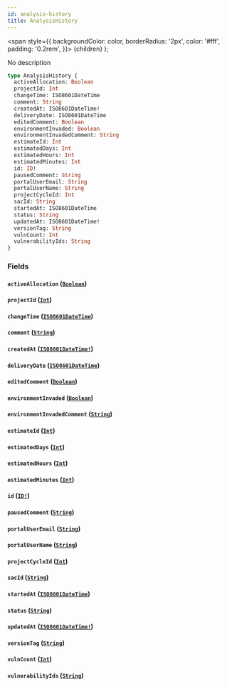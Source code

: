 ```yaml
---
id: analysis-history
title: AnalysisHistory
---
```


<span
style={{
      backgroundColor: color,
      borderRadius: '2px',
      color: '#fff',
      padding: '0.2rem',
    }}>
{children}
</span>
);

No description

```graphql
type AnalysisHistory {
  activeAllocation: Boolean
  projectId: Int
  changeTime: ISO8601DateTime
  comment: String
  createdAt: ISO8601DateTime!
  deliveryDate: ISO8601DateTime
  editedComment: Boolean
  environmentInvaded: Boolean
  environmentInvadedComment: String
  estimateId: Int
  estimatedDays: Int
  estimatedHours: Int
  estimatedMinutes: Int
  id: ID!
  pausedComment: String
  portalUserEmail: String
  portalUserName: String
  projectCycleId: Int
  sacId: String
  startedAt: ISO8601DateTime
  status: String
  updatedAt: ISO8601DateTime!
  versionTag: String
  vulnCount: Int
  vulnerabilityIds: String
}
```

### Fields

#### `activeAllocation` ([`Boolean`](/api/scalars/boolean))

#### `projectId` ([`Int`](/api/scalars/int))

#### `changeTime` ([`ISO8601DateTime`](/api/scalars/iso-8601-date-time))

#### `comment` ([`String`](/api/scalars/string))

#### `createdAt` ([`ISO8601DateTime!`](/api/scalars/iso-8601-date-time))

#### `deliveryDate` ([`ISO8601DateTime`](/api/scalars/iso-8601-date-time))

#### `editedComment` ([`Boolean`](/api/scalars/boolean))

#### `environmentInvaded` ([`Boolean`](/api/scalars/boolean))

#### `environmentInvadedComment` ([`String`](/api/scalars/string))

#### `estimateId` ([`Int`](/api/scalars/int))

#### `estimatedDays` ([`Int`](/api/scalars/int))

#### `estimatedHours` ([`Int`](/api/scalars/int))

#### `estimatedMinutes` ([`Int`](/api/scalars/int))

#### `id` ([`ID!`](/api/scalars/id))

#### `pausedComment` ([`String`](/api/scalars/string))

#### `portalUserEmail` ([`String`](/api/scalars/string))

#### `portalUserName` ([`String`](/api/scalars/string))

#### `projectCycleId` ([`Int`](/api/scalars/int))

#### `sacId` ([`String`](/api/scalars/string))

#### `startedAt` ([`ISO8601DateTime`](/api/scalars/iso-8601-date-time))

#### `status` ([`String`](/api/scalars/string))

#### `updatedAt` ([`ISO8601DateTime!`](/api/scalars/iso-8601-date-time))

#### `versionTag` ([`String`](/api/scalars/string))

#### `vulnCount` ([`Int`](/api/scalars/int))

#### `vulnerabilityIds` ([`String`](/api/scalars/string))
